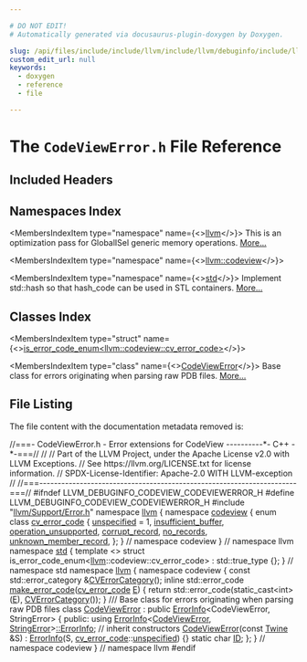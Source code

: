 ```yaml
---

# DO NOT EDIT!
# Automatically generated via docusaurus-plugin-doxygen by Doxygen.

slug: /api/files/include/include/llvm/include/llvm/debuginfo/include/llvm/debuginfo/codeview/codeviewerror-h
custom_edit_url: null
keywords:
  - doxygen
  - reference
  - file

---
```





# The `CodeViewError.h` File Reference

<DoxygenPage pluginConfig={pluginConfig}>



## Included Headers

<IncludesList>
<IncludesListItem
  filePath="llvm/Support/Error.h"
  permalink="/docs/api/files/include/include/llvm/include/llvm/support/error-h"
  isLocal="true" />
</IncludesList>

## Namespaces Index

<MembersIndex>

<MembersIndexItem
  type="namespace"
  name={<><a href="/docs/api/namespaces/llvm">llvm</a></>}>
This is an optimization pass for GlobalISel generic memory operations. <a href="/docs/api/namespaces/llvm/#details">More...</a>
</MembersIndexItem>

<MembersIndexItem
  type="namespace"
  name={<><a href="/docs/api/namespaces/llvm/codeview">llvm::codeview</a></>}>
</MembersIndexItem>

<MembersIndexItem
  type="namespace"
  name={<><a href="/docs/api/namespaces/std">std</a></>}>
Implement std::hash so that hash&#95;code can be used in STL containers. <a href="/docs/api/namespaces/std/#details">More...</a>
</MembersIndexItem>

</MembersIndex>

## Classes Index

<MembersIndex>

<MembersIndexItem
  type="struct"
  name={<><a href="/docs/api/structs/std/is-error-code-enum-b56fc103ff6a436476683730faa2628d">is_error_code_enum&lt;llvm::codeview::cv_error_code&gt;</a></>}>
</MembersIndexItem>

<MembersIndexItem
  type="class"
  name={<><a href="/docs/api/classes/llvm/codeview/codeviewerror">CodeViewError</a></>}>
Base class for errors originating when parsing raw PDB files. <a href="/docs/api/classes/llvm/codeview/codeviewerror/#details">More...</a>
</MembersIndexItem>

</MembersIndex>


## File Listing

The file content with the documentation metadata removed is:

<ProgramListing>

<Link id="l00001" /><CodeLine lineNumber="1"><span class="doxyHighlightComment">//===- CodeViewError.h - Error extensions for CodeView ----------&#42;- C++ -&#42;-===//</span></CodeLine>
<Link id="l00002" /><CodeLine lineNumber="2"><span class="doxyHighlightComment">//</span></CodeLine>
<Link id="l00003" /><CodeLine lineNumber="3"><span class="doxyHighlightComment">// Part of the LLVM Project, under the Apache License v2.0 with LLVM Exceptions.</span></CodeLine>
<Link id="l00004" /><CodeLine lineNumber="4"><span class="doxyHighlightComment">// See https://llvm.org/LICENSE.txt for license information.</span></CodeLine>
<Link id="l00005" /><CodeLine lineNumber="5"><span class="doxyHighlightComment">// SPDX-License-Identifier: Apache-2.0 WITH LLVM-exception</span></CodeLine>
<Link id="l00006" /><CodeLine lineNumber="6"><span class="doxyHighlightComment">//</span></CodeLine>
<Link id="l00007" /><CodeLine lineNumber="7"><span class="doxyHighlightComment">//===----------------------------------------------------------------------===//</span></CodeLine>
<Link id="l00008" /><CodeLine lineNumber="8"></CodeLine>
<Link id="l00009" /><CodeLine lineNumber="9"><span class="doxyHighlightPreprocessor">#ifndef LLVM&#95;DEBUGINFO&#95;CODEVIEW&#95;CODEVIEWERROR&#95;H</span></CodeLine>
<Link id="l00010" /><CodeLine lineNumber="10"><span class="doxyHighlightPreprocessor">#define LLVM&#95;DEBUGINFO&#95;CODEVIEW&#95;CODEVIEWERROR&#95;H</span></CodeLine>
<Link id="l00011" /><CodeLine lineNumber="11"></CodeLine>
<Link id="l00012" /><CodeLine lineNumber="12"><span class="doxyHighlightPreprocessor">#include &quot;<a href="/docs/api/files/include/include/llvm/include/llvm/support/error-h">llvm/Support/Error.h</a>&quot;</span></CodeLine>
<Link id="l00013" /><CodeLine lineNumber="13"></CodeLine>
<Link id="l00014" /><CodeLine lineNumber="14"><span class="doxyHighlightKeyword">namespace </span><span class="doxyHighlight"><a href="/docs/api/namespaces/llvm">llvm</a> &#123;</span></CodeLine>
<Link id="l00015" /><CodeLine lineNumber="15"><span class="doxyHighlightKeyword">namespace </span><span class="doxyHighlight"><a href="/docs/api/namespaces/llvm/codeview">codeview</a> &#123;</span></CodeLine>
<Link id="l00016" /><CodeLine lineNumber="16" lineLink="/docs/api/namespaces/llvm/codeview/#a0e494c491fad71e29cc10efce7c59f6c"><span class="doxyHighlightKeyword">enum class</span><span class="doxyHighlight"> <a href="/docs/api/namespaces/llvm/codeview/#a0e494c491fad71e29cc10efce7c59f6c">cv&#95;error&#95;code</a> &#123;</span></CodeLine>
<Link id="l00017" /><CodeLine lineNumber="17" lineLink="/docs/api/namespaces/llvm/codeview/#a0e494c491fad71e29cc10efce7c59f6cad415f0e30c471dfdd9bc4f827329ef48"><span class="doxyHighlight">  <a href="/docs/api/namespaces/llvm/codeview/#a0e494c491fad71e29cc10efce7c59f6cad415f0e30c471dfdd9bc4f827329ef48">unspecified</a> = 1,</span></CodeLine>
<Link id="l00018" /><CodeLine lineNumber="18" lineLink="/docs/api/namespaces/llvm/codeview/#a0e494c491fad71e29cc10efce7c59f6ca30d5ef9a8eb9e9530b28192db6bd88b0"><span class="doxyHighlight">  <a href="/docs/api/namespaces/llvm/codeview/#a0e494c491fad71e29cc10efce7c59f6ca30d5ef9a8eb9e9530b28192db6bd88b0">insufficient&#95;buffer</a>,</span></CodeLine>
<Link id="l00019" /><CodeLine lineNumber="19" lineLink="/docs/api/namespaces/llvm/codeview/#a0e494c491fad71e29cc10efce7c59f6caa3ef1e12501238ddcca5063cc730a494"><span class="doxyHighlight">  <a href="/docs/api/namespaces/llvm/codeview/#a0e494c491fad71e29cc10efce7c59f6caa3ef1e12501238ddcca5063cc730a494">operation&#95;unsupported</a>,</span></CodeLine>
<Link id="l00020" /><CodeLine lineNumber="20" lineLink="/docs/api/namespaces/llvm/codeview/#a0e494c491fad71e29cc10efce7c59f6ca7e4105e7f11aef8db54945155c4b3907"><span class="doxyHighlight">  <a href="/docs/api/namespaces/llvm/codeview/#a0e494c491fad71e29cc10efce7c59f6ca7e4105e7f11aef8db54945155c4b3907">corrupt&#95;record</a>,</span></CodeLine>
<Link id="l00021" /><CodeLine lineNumber="21" lineLink="/docs/api/namespaces/llvm/codeview/#a0e494c491fad71e29cc10efce7c59f6ca9b2c3bb0332b451775b5ee8ed63bd1d8"><span class="doxyHighlight">  <a href="/docs/api/namespaces/llvm/codeview/#a0e494c491fad71e29cc10efce7c59f6ca9b2c3bb0332b451775b5ee8ed63bd1d8">no&#95;records</a>,</span></CodeLine>
<Link id="l00022" /><CodeLine lineNumber="22" lineLink="/docs/api/namespaces/llvm/codeview/#a0e494c491fad71e29cc10efce7c59f6ca357035ecb9470ae07efd7a22f12c80d1"><span class="doxyHighlight">  <a href="/docs/api/namespaces/llvm/codeview/#a0e494c491fad71e29cc10efce7c59f6ca357035ecb9470ae07efd7a22f12c80d1">unknown&#95;member&#95;record</a>,</span></CodeLine>
<Link id="l00023" /><CodeLine lineNumber="23"><span class="doxyHighlight">&#125;;</span></CodeLine>
<Link id="l00024" /><CodeLine lineNumber="24"><span class="doxyHighlight">&#125; </span><span class="doxyHighlightComment">// namespace codeview</span></CodeLine>
<Link id="l00025" /><CodeLine lineNumber="25"><span class="doxyHighlight">&#125; </span><span class="doxyHighlightComment">// namespace llvm</span></CodeLine>
<Link id="l00026" /><CodeLine lineNumber="26"></CodeLine>
<Link id="l00027" /><CodeLine lineNumber="27"><span class="doxyHighlightKeyword">namespace </span><span class="doxyHighlight"><a href="/docs/api/namespaces/std">std</a> &#123;</span></CodeLine>
<Link id="l00028" /><CodeLine lineNumber="28"><span class="doxyHighlightKeyword">template</span><span class="doxyHighlight"> &lt;&gt;</span></CodeLine>
<Link id="l00029" /><CodeLine lineNumber="29" lineLink="/docs/api/structs/std/is-error-code-enum-b56fc103ff6a436476683730faa2628d"><span class="doxyHighlightKeyword">struct </span><span class="doxyHighlight">is&#95;error&#95;code&#95;enum&lt;<a href="/docs/api/namespaces/llvm">llvm</a>::codeview::cv&#95;error&#95;code&gt; : std::true&#95;type &#123;&#125;;</span></CodeLine>
<Link id="l00030" /><CodeLine lineNumber="30"><span class="doxyHighlight">&#125; </span><span class="doxyHighlightComment">// namespace std</span></CodeLine>
<Link id="l00031" /><CodeLine lineNumber="31"></CodeLine>
<Link id="l00032" /><CodeLine lineNumber="32"><span class="doxyHighlightKeyword">namespace </span><span class="doxyHighlight"><a href="/docs/api/namespaces/llvm">llvm</a> &#123;</span></CodeLine>
<Link id="l00033" /><CodeLine lineNumber="33"><span class="doxyHighlightKeyword">namespace </span><span class="doxyHighlight">codeview &#123;</span></CodeLine>
<Link id="l00034" /><CodeLine lineNumber="34"><span class="doxyHighlightKeyword">const</span><span class="doxyHighlight"> std::error&#95;category &amp;<a href="/docs/api/namespaces/llvm/codeview/#a481272652360a7a6d42d0034b8730496">CVErrorCategory</a>();</span></CodeLine>
<Link id="l00035" /><CodeLine lineNumber="35"></CodeLine>
<Link id="l00036" /><CodeLine lineNumber="36" lineLink="/docs/api/namespaces/llvm/codeview/#a1395c45c8d0dfecb59ca74c7b7d0141b"><span class="doxyHighlightKeyword">inline</span><span class="doxyHighlight"> std::error&#95;code <a href="/docs/api/namespaces/llvm/codeview/#a1395c45c8d0dfecb59ca74c7b7d0141b">make&#95;error&#95;code</a>(<a href="/docs/api/namespaces/llvm/codeview/#a0e494c491fad71e29cc10efce7c59f6c">cv&#95;error&#95;code</a> <a href="/docs/api/files/lib/lib/ir/builtingcs-cpp/#abb2b3a60ccc38a28239e19a1646e0c8a">E</a>) &#123;</span></CodeLine>
<Link id="l00037" /><CodeLine lineNumber="37"><span class="doxyHighlight">  </span><span class="doxyHighlightKeywordFlow">return</span><span class="doxyHighlight"> std::error&#95;code(</span><span class="doxyHighlightKeyword">static&#95;cast&lt;</span><span class="doxyHighlightKeywordType">int</span><span class="doxyHighlightKeyword">&gt;</span><span class="doxyHighlight">(<a href="/docs/api/files/lib/lib/ir/builtingcs-cpp/#abb2b3a60ccc38a28239e19a1646e0c8a">E</a>), <a href="/docs/api/namespaces/llvm/codeview/#a481272652360a7a6d42d0034b8730496">CVErrorCategory</a>());</span></CodeLine>
<Link id="l00038" /><CodeLine lineNumber="38"><span class="doxyHighlight">&#125;</span></CodeLine>
<Link id="l00039" /><CodeLine lineNumber="39"></CodeLine>
<Link id="l00040" /><CodeLine lineNumber="40"><span class="doxyHighlightComment">/// Base class for errors originating when parsing raw PDB files</span></CodeLine>
<Link id="l00041" /><CodeLine lineNumber="41" lineLink="/docs/api/classes/llvm/codeview/codeviewerror"><span class="doxyHighlightKeyword">class </span><span class="doxyHighlight"><a href="/docs/api/classes/llvm/codeview/codeviewerror/#a2560196856f380658ad4c6d87ed50cab">CodeViewError</a> : </span><span class="doxyHighlightKeyword">public</span><span class="doxyHighlight"> <a href="/docs/api/classes/llvm/errorinfo">ErrorInfo</a>&lt;CodeViewError, StringError&gt; &#123;</span></CodeLine>
<Link id="l00042" /><CodeLine lineNumber="42"><span class="doxyHighlightKeyword">public</span><span class="doxyHighlight">:</span></CodeLine>
<Link id="l00043" /><CodeLine lineNumber="43"><span class="doxyHighlight">  </span><span class="doxyHighlightKeyword">using </span><span class="doxyHighlight"><a href="/docs/api/classes/llvm/errorinfo">ErrorInfo</a>&lt;<a href="/docs/api/classes/llvm/codeview/codeviewerror/#a2560196856f380658ad4c6d87ed50cab">CodeViewError</a>,</span></CodeLine>
<Link id="l00044" /><CodeLine lineNumber="44"><span class="doxyHighlight">                  <a href="/docs/api/classes/llvm/stringerror/#a7ee2bc10d4c14bf5f9026f711f83f8f4">StringError</a>&gt;<a href="/docs/api/classes/llvm/errorinfo">::ErrorInfo</a>; </span><span class="doxyHighlightComment">// inherit constructors</span></CodeLine>
<Link id="l00045" /><CodeLine lineNumber="45" lineLink="/docs/api/classes/llvm/codeview/codeviewerror/#a2560196856f380658ad4c6d87ed50cab"><span class="doxyHighlight">  <a href="/docs/api/classes/llvm/codeview/codeviewerror/#a2560196856f380658ad4c6d87ed50cab">CodeViewError</a>(</span><span class="doxyHighlightKeyword">const</span><span class="doxyHighlight"> <a href="/docs/api/classes/llvm/twine">Twine</a> &amp;S) : <a href="/docs/api/classes/llvm/errorinfo">ErrorInfo</a>(S, <a href="/docs/api/namespaces/llvm/codeview/#a0e494c491fad71e29cc10efce7c59f6c">cv&#95;error&#95;code</a>::<a href="/docs/api/namespaces/llvm/codeview/#a0e494c491fad71e29cc10efce7c59f6cad415f0e30c471dfdd9bc4f827329ef48">unspecified</a>) &#123;&#125;</span></CodeLine>
<Link id="l00046" /><CodeLine lineNumber="46" lineLink="/docs/api/classes/llvm/codeview/codeviewerror/#a5869fc0dfc086c74f5d1271c7a97fb62"><span class="doxyHighlight">  </span><span class="doxyHighlightKeyword">static</span><span class="doxyHighlight"> </span><span class="doxyHighlightKeywordType">char</span><span class="doxyHighlight"> <a href="/docs/api/classes/llvm/codeview/codeviewerror/#a5869fc0dfc086c74f5d1271c7a97fb62">ID</a>;</span></CodeLine>
<Link id="l00047" /><CodeLine lineNumber="47"><span class="doxyHighlight">&#125;;</span></CodeLine>
<Link id="l00048" /><CodeLine lineNumber="48"></CodeLine>
<Link id="l00049" /><CodeLine lineNumber="49"><span class="doxyHighlight">&#125; </span><span class="doxyHighlightComment">// namespace codeview</span></CodeLine>
<Link id="l00050" /><CodeLine lineNumber="50"><span class="doxyHighlight">&#125; </span><span class="doxyHighlightComment">// namespace llvm</span></CodeLine>
<Link id="l00051" /><CodeLine lineNumber="51"></CodeLine>
<Link id="l00052" /><CodeLine lineNumber="52"><span class="doxyHighlightPreprocessor">#endif</span></CodeLine>

</ProgramListing>


</DoxygenPage>

